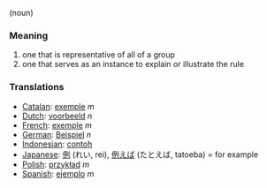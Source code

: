 (noun)

===Meaning===
#one that is representative of all of a group
#one that serves as an instance to explain or illustrate the rule

===Translations===
*[[Catalan]]: [[exemple]] ''m''
*[[Dutch]]: [[voorbeeld]] ''n''
*[[French]]: [[exemple]] ''m''
*[[German]]: [[Beispiel]] ''n''
*[[Indonesian]]: [[contoh]]
*[[Japanese]]: [[例]] (れい, rei), [[例えば]] (たとえば, tatoeba) = for example
*[[Polish]]: [[przykład]] ''m''
*[[Spanish]]: [[ejemplo]] ''m''